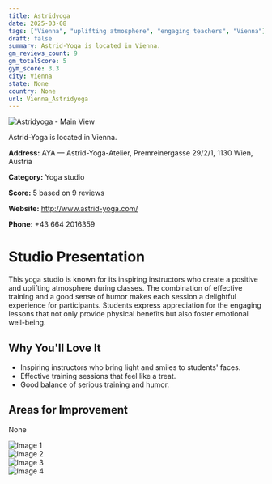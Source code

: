 ```yaml
---
title: Astridyoga
date: 2025-03-08
tags: ["Vienna", "uplifting atmosphere", "engaging teachers", "Vienna"]  
draft: false
summary: Astrid-Yoga is located in Vienna.
gm_reviews_count: 9
gm_totalScore: 5
gym_score: 3.3
city: Vienna
state: None
country: None
url: Vienna_Astridyoga
---
```


<div className="aspect-[16/9] relative my-8">
  <img 
    src="https://lh3.googleusercontent.com/p/AF1QipOFD-8oJtZyYhe2ih95g9lN4wSsO4gqzcX9y905=w1920-h1080-k-no"
    alt="Astridyoga - Main View"
    className="object-cover absolute inset-0 w-full h-full rounded-lg"
  />
</div>

Astrid-Yoga is located in Vienna.

**Address:** AYA — Astrid-Yoga-Atelier, Premreinergasse 29/2/1, 1130 Wien, Austria

**Category:** Yoga studio

**Score:** 5 based on 9 reviews

**Website:** http://www.astrid-yoga.com/

**Phone:** +43 664 2016359

# Studio Presentation

This yoga studio is known for its inspiring instructors who create a positive and uplifting atmosphere during classes.
The combination of effective training and a good sense of humor makes each session a delightful experience for participants.
Students express appreciation for the engaging lessons that not only provide physical benefits but also foster emotional well-being.

## Why You'll Love It

- Inspiring instructors who bring light and smiles to students' faces.
- Effective training sessions that feel like a treat.
- Good balance of serious training and humor.

## Areas for Improvement

None

<div className="grid grid-cols-1 xl:grid-cols-2 gap-4 my-8">
<div className="aspect-[4/3] relative"><img src="https://lh5.googleusercontent.com/p/AF1QipNHQuNqvHQT-ePlAnJPJ4FDxJwOm5RvrdVhLdUx=w1920-h1080-k-no" alt="Image 1" className="object-cover absolute inset-0 w-full h-full rounded-lg" /></div>
<div className="aspect-[4/3] relative"><img src="https://lh5.googleusercontent.com/p/AF1QipP2_XbOviKcUlfbT9PydfZ5JStnIk9jhp7qSqzy=w1920-h1080-k-no" alt="Image 2" className="object-cover absolute inset-0 w-full h-full rounded-lg" /></div>
<div className="aspect-[4/3] relative"><img src="https://lh5.googleusercontent.com/p/AF1QipP_63b70IwNbfZgdmoqzzbo9xmuG5tHNwgGtO_w=w1920-h1080-k-no" alt="Image 3" className="object-cover absolute inset-0 w-full h-full rounded-lg" /></div>
<div className="aspect-[4/3] relative"><img src="https://lh5.googleusercontent.com/p/AF1QipNQu1TlPfWIYDX-GT1EccMqNvRDCiWOrFiZ4on5=w1920-h1080-k-no" alt="Image 4" className="object-cover absolute inset-0 w-full h-full rounded-lg" /></div>
</div>